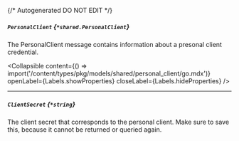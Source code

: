 {/* Autogenerated DO NOT EDIT  */}

##### `PersonalClient` *{`*shared.PersonalClient`}*
The PersonalClient message contains information about a presonal client credential.

<Collapsible content={() => import('/content/types/pkg/models/shared/personal_client/go.mdx')} openLabel={Labels.showProperties} closeLabel={Labels.hideProperties} />


---
##### `ClientSecret` *{`*string`}*
The client secret that corresponds to the personal client. Make sure to save this, because it cannot be returned or queried again.



